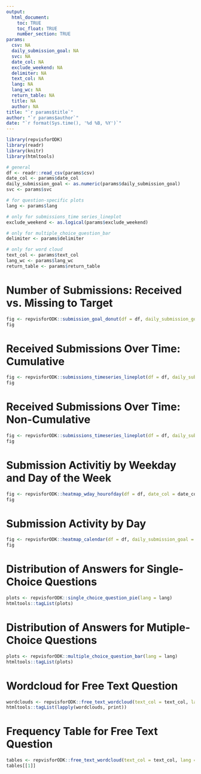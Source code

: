 ```yaml
---
output: 
  html_document:
    toc: TRUE
    toc_float: TRUE
    number_section: TRUE
params:
  csv: NA
  daily_submission_goal: NA
  svc: NA
  date_col: NA
  exclude_weekend: NA
  delimiter: NA
  text_col: NA
  lang: NA
  lang_wc: NA
  return_table: NA
  title: NA
  author: NA
title: "`r params$title`"
author: "`r params$author`"
date: "`r format(Sys.time(), '%d %B, %Y')`"
---
```


```r
library(repvisforODK)
library(readr)
library(knitr)
library(htmltools)
```

```r
# general
df <- readr::read_csv(params$csv)
date_col <- params$date_col
daily_submission_goal <- as.numeric(params$daily_submission_goal)
svc <- params$svc

# for question-specific plots
lang <- params$lang

# only for submissions_time series_lineplot
exclude_weekend <- as.logical(params$exclude_weekend)

# only for multiple_choice_question_bar
delimiter <- params$delimiter

# only for word cloud
text_col <- params$text_col
lang_wc <- params$lang_wc
return_table <- params$return_table
```

# Number of Submissions: Received vs. Missing to Target
```r
fig <- repvisforODK::submission_goal_donut(df = df, daily_submission_goal = daily_submission_goal, date_col = date_col)
fig
```

# Received Submissions Over Time: Cumulative
```r
fig <- repvisforODK::submissions_timeseries_lineplot(df = df, daily_submission_goal = daily_submission_goal, date_col = date_col, exclude_weekend = exclude_weekend, cumulative = TRUE)
fig
```

# Received Submissions Over Time: Non-Cumulative
```r
fig <- repvisforODK::submissions_timeseries_lineplot(df = df, daily_submission_goal = daily_submission_goal, date_col = date_col, exclude_weekend = exclude_weekend, cumulative = FALSE)
fig
```

# Submission Activitiy by Weekday and Day of the Week 
```r
fig <- repvisforODK::heatmap_wday_hourofday(df = df, date_col = date_col)
fig
```

# Submission Activity by Day 
```r
fig <- repvisforODK::heatmap_calendar(df = df, daily_submission_goal = daily_submission_goal, date_col = date_col)
fig
```

# Distribution of Answers for Single-Choice Questions
```r
plots <- repvisforODK::single_choice_question_pie(lang = lang)
htmltools::tagList(plots)
```

# Distribution of Answers for Mutiple-Choice Questions
```r
plots <- repvisforODK::multiple_choice_question_bar(lang = lang)
htmltools::tagList(plots) 
```

# Wordcloud for Free Text Question
```r
wordclouds <- repvisforODK::free_text_wordcloud(text_col = text_col, lang = lang, lang_wc = lang_wc, return_table = return_table)
htmltools::tagList(lapply(wordclouds, print)) 
```

# Frequency Table for Free Text Question
```r
tables <- repvisforODK::free_text_wordcloud(text_col = text_col, lang = lang, lang_wc = lang_wc, return_table = TRUE)
tables[[1]]
```
